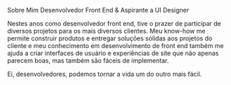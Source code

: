
<HeadingTitle>Sobre Mim</HeadingTitle>
<HeadingSubtitle>Desenvolvedor Front End & Aspirante a UI Designer</HeadingSubtitle>

Nestes anos como desenvolvedor front end, tive o prazer de participar de
diversos projetos para os mais diversos clientes. Meu know-how me permite
construir produtos e entregar soluções sólidas aos projetos do cliente e meu
conhecimento em desenvolvimento de front end também me ajuda a criar
interfaces de usuário e experiências de site que não apenas parecem boas, mas
também são fáceis de implementar.

Ei, desenvolvedores, podemos tornar a vida um do outro mais fácil.
